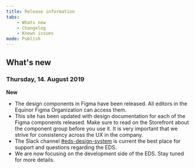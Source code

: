 ```yaml
---
title: Release information
tabs:
    - Whats new
    - Changelog
    - Known issues
mode: Publish
---
```


<!--- Template for new post, always post on top: 

### Day, XX. Month 2019

**New**

* 


**Improvements**

* 

**Bug fixes**

* 

--->


## What's new


### Thursday, 14. August 2019


**New**

* The design components in Figma have been released. All editors in the Equinor Figma Organization can access them. 
* This site has been updated with design documentation for each of the Figma components released. Make sure to read on the Storefront about the component group before you use it. It is very important that we strive for consistency across the UX in the company. 
* The Slack channel [#eds-design-system](https://equinor.slack.com/messages/CJT20H1B9) is current the best place for support and questions regarding the EDS.
* We are now focusing on the development side of the EDS. Stay tuned for more details. 
